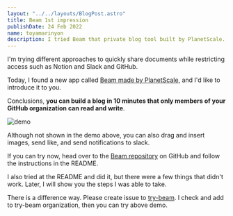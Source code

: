 ```yaml
---
layout: "../../layouts/BlogPost.astro"
title: Beam 1st impression
publishDate: 24 Feb 2022
name: toyamarinyon
description: I tried Beam that private blog tool built by PlanetScale. It allows to create blog faster that only can access organization member.
---
```



I'm trying different approaches to quickly share documents while restricting access such as Notion and Slack and GitHub.

Today, I found a new app called [Beam made by PlanetScale](https://planetscale.com/blog/introducing-beam), and I'd like to introduce it to you.

Conclusions, **you can build a blog in 10 minutes that only members of your GitHub organization can read and write**.

![demo](/assets/posts/beam-first-impression/demo.gif)

Although not shown in the demo above, you can also drag and insert images, send like, and send notifications to slack.

If you can try now, head over to the [Beam repository](https://github.com/planetscale/beam) on GitHub and follow the instructions in the README.

<Callout label="note">
  I also tried at the README and did it, but there were a few things that didn't
  work. Later, I will show you the steps I was able to take.
</Callout>

There is a difference way. Please create issue to [try-beam](https://github.com/try-beam/try-beam/issues/new). I check and add to try-beam organization, then you can try above demo.
